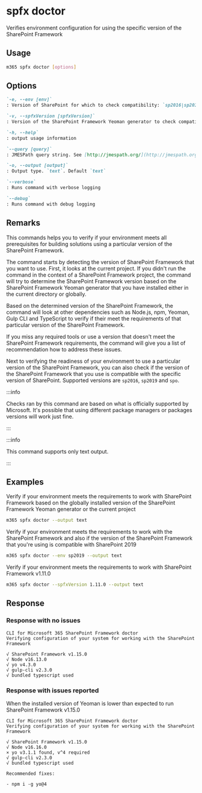 
# spfx doctor

Verifies environment configuration for using the specific version of the SharePoint Framework

## Usage

```sh
m365 spfx doctor [options]
```

## Options

```md defintion-list
`-e, --env [env]`
: Version of SharePoint for which to check compatibility: `sp2016|sp2019|spo`

`-v, --spfxVersion [spfxVersion]`
: Version of the SharePoint Framework Yeoman generator to check compatibility for without `v`, eg. `1.11.0`

`-h, --help`
: output usage information

`--query [query]`
: JMESPath query string. See [http://jmespath.org/](http://jmespath.org/) for more information and examples

`-o, --output [output]`
: Output type. `text`. Default `text`

`--verbose`
: Runs command with verbose logging

`--debug`
: Runs command with debug logging
```

## Remarks

This commands helps you to verify if your environment meets all prerequisites for building solutions using a particular version of the SharePoint Framework.

The command starts by detecting the version of SharePoint Framework that you want to use. First, it looks at the current project. If you didn't run the command in the context of a SharePoint Framework project, the command will try to determine the SharePoint Framework version based on the SharePoint Framework Yeoman generator that you have installed either in the current directory or globally.

Based on the determined version of the SharePoint Framework, the command will look at other dependencies such as Node.js, npm, Yeoman, Gulp CLI and TypeScript to verify if their meet the requirements of that particular version of the SharePoint Framework.

If you miss any required tools or use a version that doesn't meet the SharePoint Framework requirements, the command will give you a list of recommendation how to address these issues.

Next to verifying the readiness of your environment to use a particular version of the SharePoint Framework, you can also check if the version of the SharePoint Framework that you use is compatible with the specific version of SharePoint. Supported versions are `sp2016`, `sp2019` and `spo`.

:::info

Checks ran by this command are based on what is officially supported by Microsoft. It's possible that using different package managers or packages versions will work just fine.

:::

:::info

This command supports only text output.

:::

## Examples

Verify if your environment meets the requirements to work with SharePoint Framework based on the globally installed version of the SharePoint Framework Yeoman generator or the current project

```sh
m365 spfx doctor --output text
```

Verify if your environment meets the requirements to work with the SharePoint Framework and also if the version of the SharePoint Framework that you're using is compatible with SharePoint 2019

```sh
m365 spfx doctor --env sp2019 --output text
```

Verify if your environment meets the requirements to work with SharePoint Framework v1.11.0

```sh
m365 spfx doctor --spfxVersion 1.11.0 --output text
```

## Response

### Response with no issues

<Tabs>
  <TabItem value="Text">

  ```text
  CLI for Microsoft 365 SharePoint Framework doctor
  Verifying configuration of your system for working with the SharePoint Framework

  √ SharePoint Framework v1.15.0
  √ Node v16.13.0    
  √ yo v4.3.0
  √ gulp-cli v2.3.0
  √ bundled typescript used
  ```

  </TabItem>
</Tabs>

### Response with issues reported

When the installed version of Yeoman is lower than expected to run SharePoint Framework v1.15.0

<Tabs>
  <TabItem value="Text">

  ```text
  CLI for Microsoft 365 SharePoint Framework doctor
  Verifying configuration of your system for working with the SharePoint Framework

  √ SharePoint Framework v1.15.0
  √ Node v16.16.0
  × yo v3.1.1 found, v^4 required
  √ gulp-cli v2.3.0
  √ bundled typescript used

  Recommended fixes:

  - npm i -g yo@4
  ```

  </TabItem>
</Tabs>

